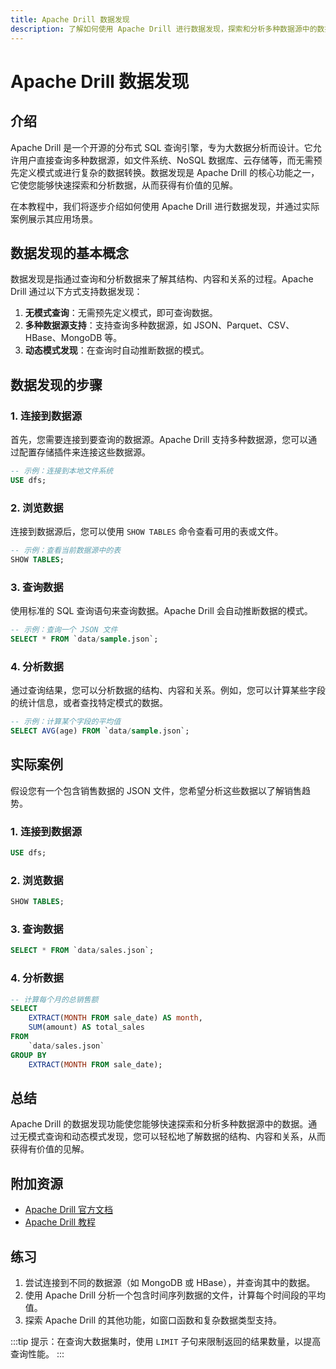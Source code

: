 ```yaml
---
title: Apache Drill 数据发现
description: 了解如何使用 Apache Drill 进行数据发现，探索和分析多种数据源中的数据。
---
```


# Apache Drill 数据发现

## 介绍

Apache Drill 是一个开源的分布式 SQL 查询引擎，专为大数据分析而设计。它允许用户直接查询多种数据源，如文件系统、NoSQL 数据库、云存储等，而无需预先定义模式或进行复杂的数据转换。数据发现是 Apache Drill 的核心功能之一，它使您能够快速探索和分析数据，从而获得有价值的见解。

在本教程中，我们将逐步介绍如何使用 Apache Drill 进行数据发现，并通过实际案例展示其应用场景。

## 数据发现的基本概念

数据发现是指通过查询和分析数据来了解其结构、内容和关系的过程。Apache Drill 通过以下方式支持数据发现：

1. **无模式查询**：无需预先定义模式，即可查询数据。
2. **多种数据源支持**：支持查询多种数据源，如 JSON、Parquet、CSV、HBase、MongoDB 等。
3. **动态模式发现**：在查询时自动推断数据的模式。

## 数据发现的步骤

### 1. 连接到数据源

首先，您需要连接到要查询的数据源。Apache Drill 支持多种数据源，您可以通过配置存储插件来连接这些数据源。

```sql
-- 示例：连接到本地文件系统
USE dfs;
```

### 2. 浏览数据

连接到数据源后，您可以使用 `SHOW TABLES` 命令查看可用的表或文件。

```sql
-- 示例：查看当前数据源中的表
SHOW TABLES;
```

### 3. 查询数据

使用标准的 SQL 查询语句来查询数据。Apache Drill 会自动推断数据的模式。

```sql
-- 示例：查询一个 JSON 文件
SELECT * FROM `data/sample.json`;
```

### 4. 分析数据

通过查询结果，您可以分析数据的结构、内容和关系。例如，您可以计算某些字段的统计信息，或者查找特定模式的数据。

```sql
-- 示例：计算某个字段的平均值
SELECT AVG(age) FROM `data/sample.json`;
```

## 实际案例

假设您有一个包含销售数据的 JSON 文件，您希望分析这些数据以了解销售趋势。

### 1. 连接到数据源

```sql
USE dfs;
```

### 2. 浏览数据

```sql
SHOW TABLES;
```

### 3. 查询数据

```sql
SELECT * FROM `data/sales.json`;
```

### 4. 分析数据

```sql
-- 计算每个月的总销售额
SELECT 
    EXTRACT(MONTH FROM sale_date) AS month,
    SUM(amount) AS total_sales
FROM 
    `data/sales.json`
GROUP BY 
    EXTRACT(MONTH FROM sale_date);
```

## 总结

Apache Drill 的数据发现功能使您能够快速探索和分析多种数据源中的数据。通过无模式查询和动态模式发现，您可以轻松地了解数据的结构、内容和关系，从而获得有价值的见解。

## 附加资源

- [Apache Drill 官方文档](https://drill.apache.org/docs/)
- [Apache Drill 教程](https://drill.apache.org/docs/tutorials-introduction/)

## 练习

1. 尝试连接到不同的数据源（如 MongoDB 或 HBase），并查询其中的数据。
2. 使用 Apache Drill 分析一个包含时间序列数据的文件，计算每个时间段的平均值。
3. 探索 Apache Drill 的其他功能，如窗口函数和复杂数据类型支持。

:::tip
提示：在查询大数据集时，使用 `LIMIT` 子句来限制返回的结果数量，以提高查询性能。
:::